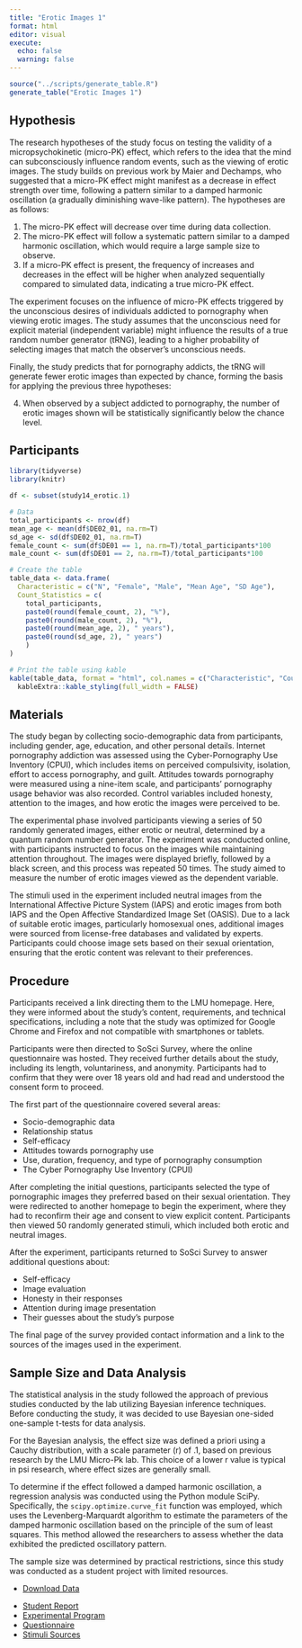```yaml
---
title: "Erotic Images 1"
format: html
editor: visual
execute: 
  echo: false
  warning: false
---
```


```r
source("../scripts/generate_table.R")
generate_table("Erotic Images 1")
```

## Hypothesis

The research hypotheses of the study focus on testing the validity of a micropsychokinetic (micro-PK) effect, which refers to the idea that the mind can subconsciously influence random events, such as the viewing of erotic images. The study builds on previous work by Maier and Dechamps, who suggested that a micro-PK effect might manifest as a decrease in effect strength over time, following a pattern similar to a damped harmonic oscillation (a gradually diminishing wave-like pattern). The hypotheses are as follows:

1.  The micro-PK effect will decrease over time during data collection.
2.  The micro-PK effect will follow a systematic pattern similar to a damped harmonic oscillation, which would require a large sample size to observe.
3.  If a micro-PK effect is present, the frequency of increases and decreases in the effect will be higher when analyzed sequentially compared to simulated data, indicating a true micro-PK effect.

The experiment focuses on the influence of micro-PK effects triggered by the unconscious desires of individuals addicted to pornography when viewing erotic images. The study assumes that the unconscious need for explicit material (independent variable) might influence the results of a true random number generator (tRNG), leading to a higher probability of selecting images that match the observer's unconscious needs.

Finally, the study predicts that for pornography addicts, the tRNG will generate fewer erotic images than expected by chance, forming the basis for applying the previous three hypotheses:

4.  When observed by a subject addicted to pornography, the number of erotic images shown will be statistically significantly below the chance level.

## Participants

```r
library(tidyverse)
library(knitr)

df <- subset(study14_erotic.1)

# Data
total_participants <- nrow(df)
mean_age <- mean(df$DE02_01, na.rm=T)
sd_age <- sd(df$DE02_01, na.rm=T)
female_count <- sum(df$DE01 == 1, na.rm=T)/total_participants*100
male_count <- sum(df$DE01 == 2, na.rm=T)/total_participants*100

# Create the table
table_data <- data.frame(
  Characteristic = c("N", "Female", "Male", "Mean Age", "SD Age"),
  Count_Statistics = c(
    total_participants, 
    paste0(round(female_count, 2), "%"),
    paste0(round(male_count, 2), "%"),
    paste0(round(mean_age, 2), " years"), 
    paste0(round(sd_age, 2), " years")
    )
)

# Print the table using kable
kable(table_data, format = "html", col.names = c("Characteristic", "Count/Statistic")) %>%
  kableExtra::kable_styling(full_width = FALSE)

```

## Materials

The study began by collecting socio-demographic data from participants, including gender, age, education, and other personal details. Internet pornography addiction was assessed using the Cyber-Pornography Use Inventory (CPUI), which includes items on perceived compulsivity, isolation, effort to access pornography, and guilt. Attitudes towards pornography were measured using a nine-item scale, and participants' pornography usage behavior was also recorded. Control variables included honesty, attention to the images, and how erotic the images were perceived to be.

The experimental phase involved participants viewing a series of 50 randomly generated images, either erotic or neutral, determined by a quantum random number generator. The experiment was conducted online, with participants instructed to focus on the images while maintaining attention throughout. The images were displayed briefly, followed by a black screen, and this process was repeated 50 times. The study aimed to measure the number of erotic images viewed as the dependent variable.

The stimuli used in the experiment included neutral images from the International Affective Picture System (IAPS) and erotic images from both IAPS and the Open Affective Standardized Image Set (OASIS). Due to a lack of suitable erotic images, particularly homosexual ones, additional images were sourced from license-free databases and validated by experts. Participants could choose image sets based on their sexual orientation, ensuring that the erotic content was relevant to their preferences.

## Procedure

Participants received a link directing them to the LMU homepage. Here, they were informed about the study's content, requirements, and technical specifications, including a note that the study was optimized for Google Chrome and Firefox and not compatible with smartphones or tablets.

Participants were then directed to SoSci Survey, where the online questionnaire was hosted. They received further details about the study, including its length, voluntariness, and anonymity. Participants had to confirm that they were over 18 years old and had read and understood the consent form to proceed.

The first part of the questionnaire covered several areas:

-   Socio-demographic data
-   Relationship status
-   Self-efficacy
-   Attitudes towards pornography use
-   Use, duration, frequency, and type of pornography consumption
-   The Cyber Pornography Use Inventory (CPUI)

After completing the initial questions, participants selected the type of pornographic images they preferred based on their sexual orientation. They were redirected to another homepage to begin the experiment, where they had to reconfirm their age and consent to view explicit content. Participants then viewed 50 randomly generated stimuli, which included both erotic and neutral images.

After the experiment, participants returned to SoSci Survey to answer additional questions about:

-   Self-efficacy
-   Image evaluation
-   Honesty in their responses
-   Attention during image presentation
-   Their guesses about the study's purpose

The final page of the survey provided contact information and a link to the sources of the images used in the experiment.

## Sample Size and Data Analysis

The statistical analysis in the study followed the approach of previous studies conducted by the lab utilizing Bayesian inference techniques. Before conducting the study, it was decided to use Bayesian one-sided one-sample t-tests for data analysis.

For the Bayesian analysis, the effect size was defined a priori using a Cauchy distribution, with a scale parameter (r) of .1, based on previous research by the LMU Micro-Pk lab. This choice of a lower r value is typical in psi research, where effect sizes are generally small.

To determine if the effect followed a damped harmonic oscillation, a regression analysis was conducted using the Python module SciPy. Specifically, the `scipy.optimize.curve_fit` function was employed, which uses the Levenberg-Marquardt algorithm to estimate the parameters of the damped harmonic oscillation based on the principle of the sum of least squares. This method allowed the researchers to assess whether the data exhibited the predicted oscillatory pattern.

The sample size was determined by practical restrictions, since this study was conducted as a student project with limited resources.

::: {.callout-tip title="Data" collapse="false"}
-   [Download Data](../data/erotic/erotic1.csv)
:::

::: {.callout-note title="Resources" collapse="false"}
-   [Student Report](../data/erotic/erotic1-report.pdf)
-   [Experimental Program](https://github.com/mrzdcmps/labreport/blob/main/data/erotic/isst1.html)
-   [Questionnaire](../data/erotic/isst_2017-05-18_14-23.csv)
-   [Stimuli Sources](../data/erotic/isst-quellen.html)
:::
